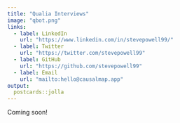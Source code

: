 ```yaml
---
title: "Qualia Interviews"
image: "qbot.png"
links:
  - label: LinkedIn
    url: "https://www.linkedin.com/in/stevepowell99/"
  - label: Twitter
    url: "https://twitter.com/stevepowell99"
  - label: GitHub
    url: "https://github.com/stevepowell99"
  - label: Email
    url: "mailto:hello@causalmap.app"
output:
  postcards::jolla
---
```

 
Coming soon!
